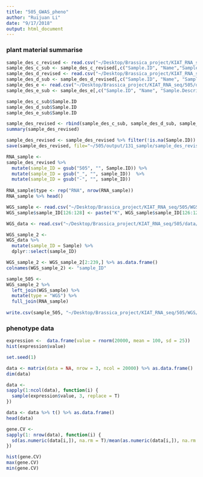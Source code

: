 ```yaml
---
title: "505_GWAS_pheno"
author: "Ruijuan Li"
date: "9/17/2018"
output: html_document
---
```


### plant material summarise 
```r
sample_des_c_revised <- read.csv("~/Desktop/Brassica_project/KIAT_RNA_seq/505/data/batch_c_revised.csv", header=T, na.strings="")
sample_des_c_sub <- sample_des_c_revised[,c("Sample.ID", "Name","Sample.Description.Origin", "Sample.Description.Type")]
sample_des_d_revised <- read.csv("~/Desktop/Brassica_project/KIAT_RNA_seq/505/data/batch_d_revised.csv", header=T, na.strings="")
sample_des_d_sub <- sample_des_d_revised[,c("Sample.ID", "Name", "Sample.Description.Origin", "Sample.Description.Type")]
sample_des_e <- read.csv("~/Desktop/Brassica_project/KIAT_RNA_seq/505/data/batch_e.csv", header=T, na.strings="")
sample_des_e_sub <- sample_des_e[,c("Sample.ID", "Name", "Sample.Description.Origin", "Sample.Description.Type")]

sample_des_c_sub$Sample.ID
sample_des_d_sub$Sample.ID
sample_des_e_sub$Sample.ID

sample_des_revised <- rbind(sample_des_c_sub, sample_des_d_sub, sample_des_e_sub)
summary(sample_des_revised)

sample_des_revised <- sample_des_revised %>% filter(!is.na(Sample.ID))
save(sample_des_revised, file="~/505/output/131_sample/sample_des_revised.Rdata") 

RNA_sample <- 
sample_des_revised %>% 
  mutate(sample_ID = gsub("505", "", Sample.ID)) %>% 
  mutate(sample_ID = gsub("_", "", sample_ID))  %>% 
  mutate(sample_ID = gsub("-", "", sample_ID))  
  
RNA_sample$type <- rep("RNA", nrow(RNA_sample))
RNA_sample %>% head()

WGS_sample <- read.csv("~/Desktop/Brassica_project/KIAT_RNA_seq/505/WGS/data/WGS_sample.csv", stringsAsFactors = F)
WGS_sample$sample_ID[126:128] <- paste("K", WGS_sample$sample_ID[126:128], sep = "")

WGS_data <- read.csv("~/Desktop/Brassica_project/KIAT_RNA_seq/505/data/WGS_raw_data_info.csv", header = T)

WGS_sample_2 <- 
WGS_data %>% 
  mutate(sample_ID = Sample) %>% 
  dplyr::select(sample_ID) 

WGS_sample_2 <- WGS_sample_2[2:239,] %>% as.data.frame()  
colnames(WGS_sample_2) <- "sample_ID"

sample_505 <- 
WGS_sample_2 %>% 
  left_join(WGS_sample) %>% 
  mutate(type = "WGS") %>% 
  full_join(RNA_sample) 
  
write.csv(sample_505, "~/Desktop/Brassica_project/KIAT_RNA_seq/505/WGS/data/sample_505.csv") 
```

### phenotype data 
```r
expression <-  data.frame(value = rnorm(20000, mean = 100, sd = 25))
hist(expression$value)

set.seed(1)

data <- matrix(data = NA, nrow = 3, ncol = 20000) %>% as.data.frame()
dim(data)

data <- 
sapply(1:ncol(data), function(i) {
  sample(expression$value, 3, replace = T) 
}) 

data <- data %>% t() %>% as.data.frame()
head(data)

gene.CV <- 
sapply(1: nrow(data), function(i) {
  sd(as.numeric(data[i,]), na.rm = T)/mean(as.numeric(data[i,]), na.rm = T) 
}) 

hist(gene.CV) 
max(gene.CV) 
min(gene.CV)  
```

